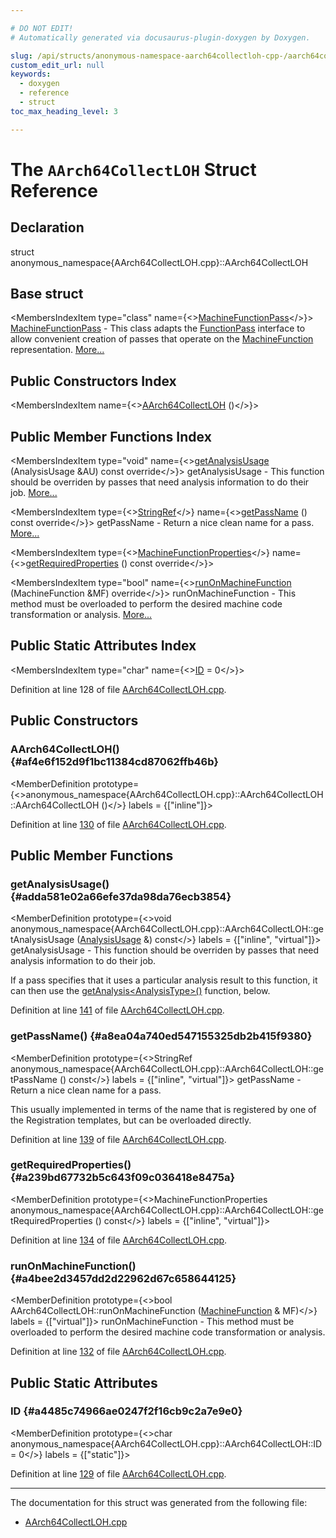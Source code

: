 ```yaml
---

# DO NOT EDIT!
# Automatically generated via docusaurus-plugin-doxygen by Doxygen.

slug: /api/structs/anonymous-namespace-aarch64collectloh-cpp-/aarch64collectloh
custom_edit_url: null
keywords:
  - doxygen
  - reference
  - struct
toc_max_heading_level: 3

---
```





# The `AArch64CollectLOH` Struct Reference

<DoxygenPage pluginConfig={pluginConfig}>



## Declaration

<CodeBlock>struct anonymous_namespace{AArch64CollectLOH.cpp}::AArch64CollectLOH</CodeBlock>

## Base struct

<MembersIndex>

<MembersIndexItem
  type="class"
  name={<><a href="/docs/api/classes/llvm/machinefunctionpass">MachineFunctionPass</a></>}>
<a href="/docs/api/classes/llvm/machinefunctionpass">MachineFunctionPass</a> - This class adapts the <a href="/docs/api/classes/llvm/functionpass">FunctionPass</a> interface to allow convenient creation of passes that operate on the <a href="/docs/api/classes/llvm/machinefunction">MachineFunction</a> representation. <a href="/docs/api/classes/llvm/machinefunctionpass/#details">More...</a>
</MembersIndexItem>

</MembersIndex>

## Public Constructors Index

<MembersIndex>

<MembersIndexItem
  name={<><a href="#af4e6f152d9f1bc11384cd87062ffb46b">AArch64CollectLOH</a> ()</>}>
</MembersIndexItem>

</MembersIndex>

## Public Member Functions Index

<MembersIndex>

<MembersIndexItem
  type="void"
  name={<><a href="#adda581e02a66efe37da98da76ecb3854">getAnalysisUsage</a> (AnalysisUsage &amp;AU) const override</>}>
getAnalysisUsage - This function should be overriden by passes that need analysis information to do their job. <a href="#adda581e02a66efe37da98da76ecb3854">More...</a>
</MembersIndexItem>

<MembersIndexItem
  type={<><a href="/docs/api/classes/llvm/stringref">StringRef</a></>}
  name={<><a href="#a8ea04a740ed547155325db2b415f9380">getPassName</a> () const override</>}>
getPassName - Return a nice clean name for a pass. <a href="#a8ea04a740ed547155325db2b415f9380">More...</a>
</MembersIndexItem>

<MembersIndexItem
  type={<><a href="/docs/api/classes/llvm/machinefunctionproperties">MachineFunctionProperties</a></>}
  name={<><a href="#a239bd67732b5c643f09c036418e8475a">getRequiredProperties</a> () const override</>}>
</MembersIndexItem>

<MembersIndexItem
  type="bool"
  name={<><a href="#a4bee2d3457dd2d22962d67c658644125">runOnMachineFunction</a> (MachineFunction &amp;MF) override</>}>
runOnMachineFunction - This method must be overloaded to perform the desired machine code transformation or analysis. <a href="#a4bee2d3457dd2d22962d67c658644125">More...</a>
</MembersIndexItem>

</MembersIndex>

## Public Static Attributes Index

<MembersIndex>

<MembersIndexItem
  type="char"
  name={<><a href="#a4485c74966ae0247f2f16cb9c2a7e9e0">ID</a> = 0</>}>
</MembersIndexItem>

</MembersIndex>


Definition at line 128 of file <a href="/docs/api/files/lib/lib/target/lib/target/aarch64/aarch64collectloh-cpp">AArch64CollectLOH.cpp</a>.

<SectionDefinition>

## Public Constructors

### AArch64CollectLOH() {#af4e6f152d9f1bc11384cd87062ffb46b}

<MemberDefinition
  prototype={<>anonymous&#95;namespace&#123;AArch64CollectLOH.cpp&#125;::AArch64CollectLOH::AArch64CollectLOH ()</>}
  labels = {["inline"]}>

Definition at line <a href="/docs/api/files/lib/lib/target/lib/target/aarch64/aarch64collectloh-cpp/#l00130">130</a> of file <a href="/docs/api/files/lib/lib/target/lib/target/aarch64/aarch64collectloh-cpp">AArch64CollectLOH.cpp</a>.
</MemberDefinition>

</SectionDefinition>

<SectionDefinition>

## Public Member Functions

### getAnalysisUsage() {#adda581e02a66efe37da98da76ecb3854}

<MemberDefinition
  prototype={<>void anonymous&#95;namespace&#123;AArch64CollectLOH.cpp&#125;::AArch64CollectLOH::getAnalysisUsage (<a href="/docs/api/classes/llvm/analysisusage">AnalysisUsage</a> &amp;) const</>}
  labels = {["inline", "virtual"]}>
getAnalysisUsage - This function should be overriden by passes that need analysis information to do their job.

If a pass specifies that it uses a particular analysis result to this function, it can then use the <a href="/docs/api/classes/llvm/pass/#a4863e5e463fb79955269fbf7fbf52b80">getAnalysis&lt;AnalysisType&gt;()</a> function, below.

Definition at line <a href="/docs/api/files/lib/lib/target/lib/target/aarch64/aarch64collectloh-cpp/#l00141">141</a> of file <a href="/docs/api/files/lib/lib/target/lib/target/aarch64/aarch64collectloh-cpp">AArch64CollectLOH.cpp</a>.
</MemberDefinition>

### getPassName() {#a8ea04a740ed547155325db2b415f9380}

<MemberDefinition
  prototype={<>StringRef anonymous&#95;namespace&#123;AArch64CollectLOH.cpp&#125;::AArch64CollectLOH::getPassName () const</>}
  labels = {["inline", "virtual"]}>
getPassName - Return a nice clean name for a pass.

This usually implemented in terms of the name that is registered by one of the Registration templates, but can be overloaded directly.

Definition at line <a href="/docs/api/files/lib/lib/target/lib/target/aarch64/aarch64collectloh-cpp/#l00139">139</a> of file <a href="/docs/api/files/lib/lib/target/lib/target/aarch64/aarch64collectloh-cpp">AArch64CollectLOH.cpp</a>.
</MemberDefinition>

### getRequiredProperties() {#a239bd67732b5c643f09c036418e8475a}

<MemberDefinition
  prototype={<>MachineFunctionProperties anonymous&#95;namespace&#123;AArch64CollectLOH.cpp&#125;::AArch64CollectLOH::getRequiredProperties () const</>}
  labels = {["inline", "virtual"]}>

Definition at line <a href="/docs/api/files/lib/lib/target/lib/target/aarch64/aarch64collectloh-cpp/#l00134">134</a> of file <a href="/docs/api/files/lib/lib/target/lib/target/aarch64/aarch64collectloh-cpp">AArch64CollectLOH.cpp</a>.
</MemberDefinition>

### runOnMachineFunction() {#a4bee2d3457dd2d22962d67c658644125}

<MemberDefinition
  prototype={<>bool AArch64CollectLOH::runOnMachineFunction (<a href="/docs/api/classes/llvm/machinefunction">MachineFunction</a> &amp; MF)</>}
  labels = {["virtual"]}>
runOnMachineFunction - This method must be overloaded to perform the desired machine code transformation or analysis.

Definition at line <a href="/docs/api/files/lib/lib/target/lib/target/aarch64/aarch64collectloh-cpp/#l00132">132</a> of file <a href="/docs/api/files/lib/lib/target/lib/target/aarch64/aarch64collectloh-cpp">AArch64CollectLOH.cpp</a>.
</MemberDefinition>

</SectionDefinition>

<SectionDefinition>

## Public Static Attributes

### ID {#a4485c74966ae0247f2f16cb9c2a7e9e0}

<MemberDefinition
  prototype={<>char anonymous&#95;namespace&#123;AArch64CollectLOH.cpp&#125;::AArch64CollectLOH::ID = 0</>}
  labels = {["static"]}>

Definition at line <a href="/docs/api/files/lib/lib/target/lib/target/aarch64/aarch64collectloh-cpp/#l00129">129</a> of file <a href="/docs/api/files/lib/lib/target/lib/target/aarch64/aarch64collectloh-cpp">AArch64CollectLOH.cpp</a>.
</MemberDefinition>

</SectionDefinition>

<hr/>

The documentation for this struct was generated from the following file:

<ul>
<li><a href="/docs/api/files/lib/lib/target/lib/target/aarch64/aarch64collectloh-cpp">AArch64CollectLOH.cpp</a></li>
</ul>

</DoxygenPage>
